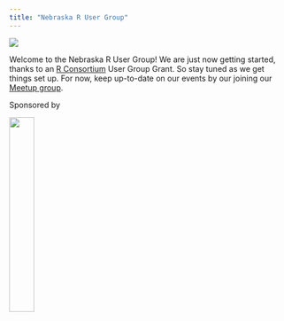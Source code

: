 ```yaml
---
title: "Nebraska R User Group"
---
```


![](media/nebrug_logo_white.png){fig-alt="Nebraska R User Group logo of R logo set in center of dark grey state of Nebraska."}

Welcome to the Nebraska R User Group! We are just now getting started, thanks to an [R Consortium](https://www.r-consortium.org/) User Group Grant. So stay tuned as we get things set up. For now, keep up-to-date on our events by our joining our [Meetup group](https://www.meetup.com/neb-rug/).

Sponsored by

[![](media/RConsortium_white.png){width=30% fig-alt="R Consortium logo"}](https://www.r-consortium.org/)
